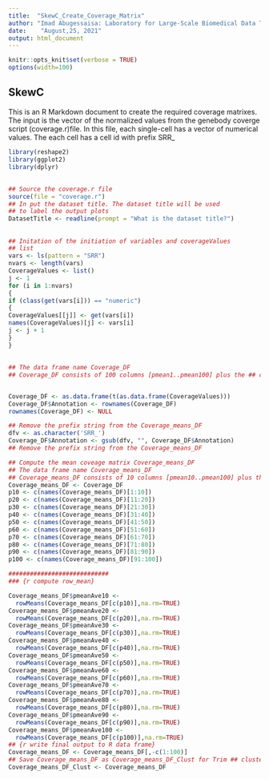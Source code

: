 ```yaml
---
title:  "SkewC_Create_Coverage_Matrix"
author: "Imad Abugessaisa: Laboratory for Large-Scale Biomedical Data Technology - RIKEN-IMS"
date:    "August,25, 2021"
output: html_document
---
```


```r
knitr::opts_knit$set(verbose = TRUE)
options(width=100)
```

## SkewC

This is an R Markdown document to create the required coverage matrixes. The input is the vector of the normalized values from the genebody coverge script (coverage.r)file. In this file, each single-cell has a vector of numerical values. The each cell has a cell id with prefix SRR_


```r
library(reshape2)
library(ggplot2)
library(dplyr)
```
## 

```r
## Source the coverage.r file
source(file = "coverage.r")
## In put the dataset title. The dataset title will be used
## to label the output plots
DatasetTitle <- readline(prompt = "What is the dataset title?")
```

##
```r
## Initation of the initiation of variables and coverageValues
## list
vars <- ls(pattern = "SRR")
nvars <- length(vars)
CoverageValues <- list()
j <- 1
for (i in 1:nvars)
{
if (class(get(vars[i])) == "numeric")
{
CoverageValues[[j]] <- get(vars[i])
names(CoverageValues)[j] <- vars[i]
j <- j + 1
}
}
```
##
```r
## The data frame name Coverage_DF
## Coverage_DF consists of 100 columns [pmean1..pmean100] plus the ## cell ID column "Annotation"


Coverage_DF <- as.data.frame(t(as.data.frame(CoverageValues)))
Coverage_DF$Annotation <- rownames(Coverage_DF)
rownames(Coverage_DF) <- NULL

## Remove the prefix string from the Coverage_means_DF
dfv <- as.character('SRR_')
Coverage_DF$Annotation <- gsub(dfv, "", Coverage_DF$Annotation)
## Remove the prefix string from the Coverage_means_DF


```

```r
## Compute the mean coveage matrix Coverage_means_DF
## The data frame name Coverage_means_DF
## Coverage_means_DF consists of 10 columns [pmean10..pmean100] plus the ## cell ID column "Annotation"
Coverage_means_DF <- Coverage_DF
p10 <- c(names(Coverage_means_DF)[1:10])
p20 <- c(names(Coverage_means_DF)[11:20])
p30 <- c(names(Coverage_means_DF)[21:30])
p40 <- c(names(Coverage_means_DF)[31:40])
p50 <- c(names(Coverage_means_DF)[41:50])
p60 <- c(names(Coverage_means_DF)[51:60])
p70 <- c(names(Coverage_means_DF)[61:70])
p80 <- c(names(Coverage_means_DF)[71:80])
p90 <- c(names(Coverage_means_DF)[81:90])
p100 <- c(names(Coverage_means_DF)[91:100])

############################
### {r compute row_mean}

Coverage_means_DF$pmeanAve10 <-
  rowMeans(Coverage_means_DF[c(p10)],na.rm=TRUE)
Coverage_means_DF$pmeanAve20 <-
  rowMeans(Coverage_means_DF[c(p20)],na.rm=TRUE)
Coverage_means_DF$pmeanAve30 <-
  rowMeans(Coverage_means_DF[c(p30)],na.rm=TRUE)
Coverage_means_DF$pmeanAve40 <-
  rowMeans(Coverage_means_DF[c(p40)],na.rm=TRUE)
Coverage_means_DF$pmeanAve50 <-
  rowMeans(Coverage_means_DF[c(p50)],na.rm=TRUE)
Coverage_means_DF$pmeanAve60 <-
  rowMeans(Coverage_means_DF[c(p60)],na.rm=TRUE)
Coverage_means_DF$pmeanAve70 <-
  rowMeans(Coverage_means_DF[c(p70)],na.rm=TRUE)
Coverage_means_DF$pmeanAve80 <-
  rowMeans(Coverage_means_DF[c(p80)],na.rm=TRUE)
Coverage_means_DF$pmeanAve90 <-
  rowMeans(Coverage_means_DF[c(p90)],na.rm=TRUE)
Coverage_means_DF$pmeanAve100 <-
  rowMeans(Coverage_means_DF[c(p100)],na.rm=TRUE)
## {r write final output to R data frame}
Coverage_means_DF <- Coverage_means_DF[,-c(1:100)]
## Save Coverage_means_DF as Coverage_means_DF_Clust for Trim ## clustering use
Coverage_means_DF_Clust <- Coverage_means_DF
```


